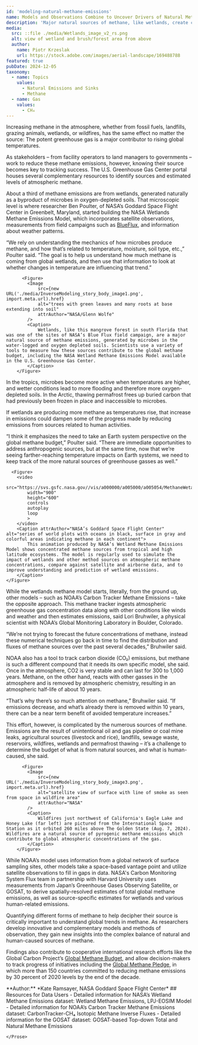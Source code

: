 ```yaml
---
id: 'modeling-natural-methane-emissions'
name: Models and Observations Combine to Uncover Drivers of Natural Methane Emissions
description: 'Major natural sources of methane, like wetlands, create complications in identifying types and quantities of emissions. Researchers from NASA and NOAA are using advanced technology and models to deepen understanding of the role of natural sources and sinks in global atmospheric concentrations and support improved estimates in the global methane budget.'
media:
  src: ::file ./media/Wetlands_image_v2_rs.png
  alt: view of wetland and brush/forest area from above
  author:
    name: Piotr Krzeslak
    url: https://stock.adobe.com/images/aerial-landscape/169488788
featured: true
pubDate: 2024-12-05
taxonomy:
  - name: Topics
    values:
      - Natural Emissions and Sinks
      - Methane
  - name: Gas
    values:
      - CH₄
---
```


<Block>
  <Prose>
  Increasing methane in the atmosphere, whether from fossil fuels, landfills, grazing animals, wetlands, or wildfires, has the same effect no matter the source: The potent greenhouse gas is a major contributor to rising global temperatures.

  As stakeholders – from facility operators to land managers to governments – work to reduce these methane emissions, however, knowing their source becomes key to tracking success. The U.S. Greenhouse Gas Center portal houses several complementary resources to identify sources and estimated levels of atmospheric methane.

  About a third of methane emissions are from wetlands, generated naturally as a byproduct of microbes in oxygen-depleted soils. That microscopic level is where researcher Ben Poulter, of NASA’s Goddard Space Flight Center in Greenbelt, Maryland, started building the <Link to='/data-catalog/lpjeosim-wetlandch4-grid-v1'>NASA Wetlands Methane Emissions Model,</Link> which incorporates satellite observations, measurements from field campaigns such as [BlueFlux](https://science.nasa.gov/science-research/earth-science/nasas-blueflux-campaign-supports-blue-carbon-management-in-south-florida/), and information about weather patterns.

  “We rely on understanding the mechanics of how microbes produce methane, and how that’s related to temperature, moisture, soil type, etc.,” Poulter said. “The goal is to help us understand how much methane is coming from global wetlands, and then use that information to look at whether changes in temperature are influencing that trend.”

          <Figure>
            <Image
                src={new URL('./media/InverseModeling_story_body_image1.png', import.meta.url).href}
                alt="trees with green leaves and many roots at base extending into soil"
                attrAuthor="NASA/Glenn Wolfe"
            />
            <Caption>
                Wetlands, like this mangrove forest in south Florida that was one of the sites of NASA’s Blue Flux field campaign, are a major natural source of methane emissions, generated by microbes in the water-logged and oxygen depleted soils. Scientists use a variety of tools to measure how these sources contribute to the global methane budget, including the NASA Wetland Methane Emissions Model available in the U.S. Greenhouse Gas Center.
            </Caption>
        </Figure>

  In the tropics, microbes become more active when temperatures are higher, and wetter conditions lead to more flooding and therefore more oxygen-depleted soils. In the Arctic, thawing permafrost frees up buried carbon that had previously been frozen in place and inaccessible to microbes.

  If wetlands are producing more methane as temperatures rise, that increase in emissions could dampen some of the progress made by reducing emissions from sources related to human activities.

  “I think it emphasizes the need to take an Earth system perspective on the global methane budget,” Poulter said. “There are immediate opportunities to address anthropogenic sources, but at the same time, now that we’re seeing farther-reaching temperature impacts on Earth systems, we need to keep track of the more natural sources of greenhouse gasses as well.”

      <Figure>
        <video
            src="https://svs.gsfc.nasa.gov//vis/a000000/a005000/a005054/MethaneWetalndsFinal.mp4"
            width="900"
            height="600"
            controls
            autoplay
            loop
            >
        </video>
        <Caption attrAuthor="NASA’s Goddard Space Flight Center" alt="series of world plots with oceans in black, surface in gray and colorful areas indicating methane in each continent">
            This animation produced by NASA’s Wetland Methane Emissions Model shows concentrated methane sources from tropical and high latitude ecosystems. The model is regularly used to simulate the impact of wetlands and other method sources on atmospheric methane concentrations, compare against satellite and airborne data, and to improve understanding and prediction of wetland emissions.
        </Caption>
    </Figure>

  While the wetlands methane model starts, literally, from the ground up, other models – such as NOAA’s <Link to="/data-catalog/ct-ch4-monthgrid-v2023" >Carbon Tracker Methane Emissions </Link> – take the opposite approach. This methane tracker ingests atmospheric greenhouse gas concentration data along with other conditions like winds and weather and then estimates emissions, said Lori Bruhwiler, a physical scientist with NOAA’s Global Monitoring Laboratory in Boulder, Colorado.

  “We’re not trying to forecast the future concentrations of methane, instead these numerical techniques go back in time to find the distribution and fluxes of methane sources over the past several decades,” Bruhwiler said.

  NOAA also has a tool to track carbon dioxide (CO₂) emissions, but methane is such a different compound that it needs its own specific model, she said. Once in the atmosphere, CO2 is very stable and can last for 300 to 1,000 years. Methane, on the other hand, reacts with other gasses in the atmosphere and is removed by atmospheric chemistry, resulting in an atmospheric half-life of about 10 years.

  “That’s why there’s so much attention on methane,” Bruhwiler said. “If emissions decrease, and what’s already there is removed within 10 years, there can be a near term benefit of avoided temperature increases.”

  This effort, however, is complicated by the numerous sources of methane. Emissions are the result of unintentional oil and gas pipeline or coal mine leaks, agricultural sources (livestock and rice), landfills, sewage waste, reservoirs, wildfires, wetlands and permafrost thawing – it’s a challenge to determine the budget of what is from natural sources, and what is human-caused, she said.

          <Figure>
            <Image
                src={new URL('./media/InverseModeling_story_body_image3.png', import.meta.url).href}
                alt="satellite view of surface with line of smoke as seen from space in wildfire area"
                attrAuthor="NASA"
            />
            <Caption>
                Wildfires just northwest of California's Eagle Lake and Honey Lake (far left) are pictured from the International Space Station as it orbited 260 miles above The Golden State (Aug. 7, 2024). Wildfires are a natural source of pyrogenic methane emissions which contribute to global atmospheric concentrations of the gas. 
            </Caption>
        </Figure>

  While NOAA’s model uses information from a global network of surface sampling sites, other models take a space-based vantage point and utilize satellite observations to fill in gaps in data. NASA's Carbon Monitoring System Flux team in partnership with Harvard University uses measurements from Japan’s Greenhouse Gases Observing Satellite, or <Link to="/data-catalog/gosat-based-ch4budget-yeargrid-v1">GOSAT,</Link> to derive spatially-resolved estimates of total global methane emissions, as well as source-specific estimates for wetlands and various human-related emissions.

  Quantifying different forms of methane to help decipher their source is critically important to understand global trends in methane. As researchers develop innovative and complementary models and methods of observation, they gain new insights into the complex balance of natural and human-caused sources of methane.

  Findings also contribute to cooperative international research efforts like the Global Carbon Project’s [Global Methane Budget](https://www.globalcarbonproject.org/methanebudget/), and allow decision-makers to track progress of initiatives including the [Global Methane Pledge](https://www.globalmethanepledge.org/), in which more than 150 countries committed to reducing methane emissions by 30 percent of 2020 levels by the end of the decade.

  </Prose>
  </Block>


<Block>
  <Prose>
    **Author:**
    *Kate Ramsayer, NASA Goddard Space Flight Center*
  </Prose>
</Block>



<Block>
    <Prose>
        ## Resources for Data Users 
        - Detailed information for NASA’s Wetland Methane Emissions dataset: <Link to="/data-catalog/lpjeosim-wetlandch4-grid-v1">Wetland Methane Emissions, LPJ-EOSIM Model </Link>
        - Detailed information for NOAA’s Carbon Tracker Methane Emissions dataset: <Link to="/data-catalog/ct-ch4-monthgrid-v2023">CarbonTracker-CH₄ Isotopic Methane Inverse Fluxes </Link>
        - Detailed information for the GOSAT dataset: <Link to="/data-catalog/gosat-based-ch4budget-yeargrid-v1">GOSAT-based Top-down Total and Natural Methane Emissions </Link>

    </Prose>
</Block>
